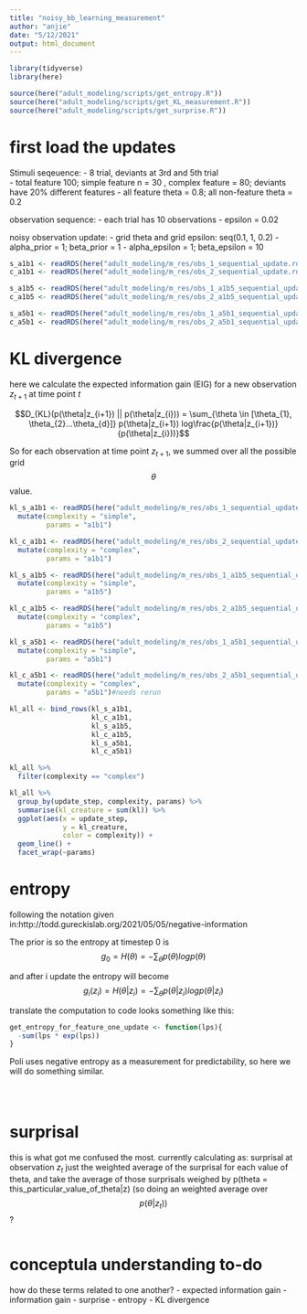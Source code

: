 ```yaml
---
title: "noisy_bb_learning_measurement"
author: "anjie"
date: "5/12/2021"
output: html_document
---
```


```r
library(tidyverse)
library(here)

source(here("adult_modeling/scripts/get_entropy.R"))
source(here("adult_modeling/scripts/get_KL_measurement.R"))
source(here("adult_modeling/scripts/get_surprise.R"))

```

# first load the updates 

Stimuli seqeuence: 
- 8 trial, deviants at 3rd and 5th trial  
- total feature 100; simple feature n = 30 , complex feature = 80; deviants have 20% different features
- all feature theta = 0.8; all non-feature theta = 0.2 

observation sequence: 
- each trial has 10 observations 
- epsilon = 0.02 

noisy observation update: 
- grid theta and grid epsilon: seq(0.1, 1, 0.2)
- alpha_prior = 1; beta_prior = 1
- alpha_epsilon = 1; beta_epsilon = 10



```r
s_a1b1 <- readRDS(here("adult_modeling/m_res/obs_1_sequential_update.rds"))
c_a1b1 <- readRDS(here("adult_modeling/m_res/obs_2_sequential_update.rds"))

s_a1b5 <- readRDS(here("adult_modeling/m_res/obs_1_a1b5_sequential_update.rds"))
c_a1b5 <- readRDS(here("adult_modeling/m_res/obs_2_a1b5_sequential_update.rds"))

s_a5b1 <- readRDS(here("adult_modeling/m_res/obs_1_a5b1_sequential_update.rds"))
c_a5b1 <- readRDS(here("adult_modeling/m_res/obs_2_a5b1_sequential_update.rds"))

```


# KL divergence 

here we calculate the expected information gain (EIG) for a new observation $z_{t+1}$ at time point $t$



$$D_{KL}(p(\theta|z_{i+1}) || p(\theta|z_{i})) = \sum_{\theta \in [\theta_{1}, \theta_{2}...\theta_{d}]} p(\theta|z_{i+1})  log\frac{p(\theta|z_{i+1})}{p(\theta|z_{i}))}$$

So for each observation at time point $z_{t+1}$, we summed over all the possible grid $$\theta$$ value. 

```r
kl_s_a1b1 <- readRDS(here("adult_modeling/m_res/obs_1_sequential_update_kl.rds")) %>% 
  mutate(complexity = "simple", 
         params = "a1b1")

kl_c_a1b1 <- readRDS(here("adult_modeling/m_res/obs_2_sequential_update_kl.rds")) %>% 
  mutate(complexity = "complex", 
         params = "a1b1") 

kl_s_a1b5 <- readRDS(here("adult_modeling/m_res/obs_1_a1b5_sequential_update_kl.rds")) %>% 
  mutate(complexity = "simple", 
         params = "a1b5")

kl_c_a1b5 <- readRDS(here("adult_modeling/m_res/obs_2_a1b5_sequential_update_kl.rds")) %>% 
  mutate(complexity = "complex", 
         params = "a1b5")

kl_s_a5b1 <- readRDS(here("adult_modeling/m_res/obs_1_a5b1_sequential_update_kl.rds")) %>% 
  mutate(complexity = "simple", 
         params = "a5b1")

kl_c_a5b1 <- readRDS(here("adult_modeling/m_res/obs_2_a5b1_sequential_update_kl.rds")) %>% 
  mutate(complexity = "complex", 
         params = "a5b1")#needs rerun

kl_all <- bind_rows(kl_s_a1b1, 
                    kl_c_a1b1, 
                    kl_s_a1b5, 
                    kl_c_a1b5, 
                    kl_s_a5b1, 
                    kl_c_a5b1)

kl_all %>% 
  filter(complexity == "complex")

```

```r
kl_all %>% 
  group_by(update_step, complexity, params) %>% 
  summarise(kl_creature = sum(kl)) %>% 
  ggplot(aes(x = update_step, 
             y = kl_creature, 
             color = complexity)) + 
  geom_line() + 
  facet_wrap(~params)
```


# entropy 

following the notation given in:http://todd.gureckislab.org/2021/05/05/negative-information

The prior is
so the entropy at timestep 0 is 
$$g_0 = H(\theta) = -\sum_{\theta}p(\theta)logp(\theta)$$



and after i update the entropy will become 
$$g_{i}(z_i) = H(\theta|z_i) = -\sum_{\theta}p(\theta|z_i)logp(\theta|z_i)$$

translate the computation to code looks something like this: 
```r
get_entropy_for_feature_one_update <- function(lps){
  -sum(lps * exp(lps))
}
```


Poli uses negative entropy as a measurement for predictability, so here we will do something similar. 


```r

```

```r

```

```r

```


# surprisal 

this is what got me confused the most.
currently calculating as: surprisal at observation $z_{t}$ just the weighted average of the surprisal for each value of theta, and take the average of those surprisals weighed by p(theta = this_particular_value_of_theta|z) (so doing an weighted average over $$p(\theta|z_{t}))$$? 


```r

```


# conceptula understanding to-do

how do these terms related to one another? 
  - expected information gain 
  - information gain 
  - surprise 
  - entropy 
  - KL divergence


















